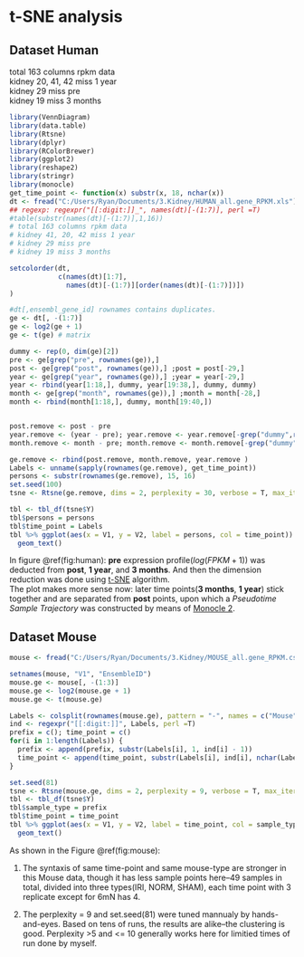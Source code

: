 # t-SNE analysis 

## Dataset Human
total 163 columns rpkm data  
kidney 20, 41, 42 miss 1 year  
kidney 29 miss pre  
kidney 19 miss 3 months  
```{r message=FALSE, include=FALSE}
library(VennDiagram)
library(data.table)
library(Rtsne)
library(dplyr)
library(RColorBrewer)
library(ggplot2)
library(reshape2)
library(stringr)
library(monocle)
get_time_point <- function(x) substr(x, 18, nchar(x))
dt <- fread("C:/Users/Ryan/Documents/3.Kidney/HUMAN_all.gene_RPKM.xls")
## regexp: regexpr("[[:digit:]]_", names(dt)[-(1:7)], perl =T)
#table(substr(names(dt)[-(1:7)],1,16))
# total 163 columns rpkm data
# kidney 41, 20, 42 miss 1 year
# kidney 29 miss pre
# kidney 19 miss 3 months

setcolorder(dt,
            c(names(dt)[1:7],
              names(dt)[-(1:7)][order(names(dt)[-(1:7)])])
)

#dt[,ensembl_gene_id] rownames contains duplicates.
ge <- dt[, -(1:7)]
ge <- log2(ge + 1)
ge <- t(ge) # matrix

dummy <- rep(0, dim(ge)[2])
pre <- ge[grep("pre", rownames(ge)),]
post <- ge[grep("post", rownames(ge)),] ;post = post[-29,]
year <- ge[grep("year", rownames(ge)),] ;year = year[-29,]
year <- rbind(year[1:18,], dummy, year[19:38,], dummy, dummy)
month <- ge[grep("month", rownames(ge)),] ;month = month[-28,]
month <- rbind(month[1:18,], dummy, month[19:40,])


post.remove <- post - pre
year.remove <- (year - pre); year.remove <- year.remove[-grep("dummy",rownames(year.remove)),]
month.remove <- month - pre; month.remove <- month.remove[-grep("dummy",rownames(month.remove)),]

ge.remove <- rbind(post.remove, month.remove, year.remove )
Labels <- unname(sapply(rownames(ge.remove), get_time_point))
persons <- substr(rownames(ge.remove), 15, 16)
set.seed(100)
tsne <- Rtsne(ge.remove, dims = 2, perplexity = 30, verbose = T, max_iter = 500)
```

```{r human, fig.cap = "**Similarity between samples and time points(backgroud deducted).**"}
tbl <- tbl_df(tsne$Y)
tbl$persons = persons
tbl$time_point = Labels
tbl %>% ggplot(aes(x = V1, y = V2, label = persons, col = time_point)) +
  geom_text()

```
In figure \@ref(fig:human): __pre__ expression profile($log(FPKM + 1)$) was deducted from __post__, __1 year__, and __3 months__. And then the dimension reduction was done using [t-SNE](https://lvdmaaten.github.io/tsne/) algorithm.  
The plot makes more sense now: later time points(**3 months**, **1 year**) stick together and are separated from **post** points, upon which a *Pseudotime Sample Trajectory* was constructed by means of [Monocle 2](http://cole-trapnell-lab.github.io/monocle-release/docs/#constructing-single-cell-trajectories).  

## Dataset Mouse

```{r mouse, echo = F, fig.cap = 'Same t-SNE analysis for mouse data.'}
mouse <- fread("C:/Users/Ryan/Documents/3.Kidney/MOUSE_all.gene_RPKM.csv")

setnames(mouse, "V1", "EnsembleID")
mouse.ge <- mouse[, -(1:3)]
mouse.ge <- log2(mouse.ge + 1)
mouse.ge <- t(mouse.ge)

Labels <- colsplit(rownames(mouse.ge), pattern = "-", names = c("Mouse", "grp"))$Mouse
ind <- regexpr("[[:digit:]]", Labels, perl =T)
prefix = c(); time_point = c()
for(i in 1:length(Labels)) {
  prefix <- append(prefix, substr(Labels[i], 1, ind[i] - 1))
  time_point <- append(time_point, substr(Labels[i], ind[i], nchar(Labels[i])))
}

set.seed(81)
tsne <- Rtsne(mouse.ge, dims = 2, perplexity = 9, verbose = T, max_iter = 500)
tbl <- tbl_df(tsne$Y)
tbl$sample_type = prefix
tbl$time_point = time_point
tbl %>% ggplot(aes(x = V1, y = V2, label = time_point, col = sample_type)) + 
  geom_text()

```
As shown in the Figure \@ref(fig:mouse):  

1. The syntaxis of same time-point and same mouse-type are stronger in this Mouse data, though it has less sample points here--49 samples in total, divided into three types(IRI, NORM, SHAM), each time point with 3 replicate except for 6mN has 4.

2. The perplexity = 9 and set.seed(81) were tuned mannualy by hands-and-eyes. Based on tens of runs, the results are alike--the clustering is good. Perplexity >5 and <= 10 generally works here for limitied times of run done by myself.
